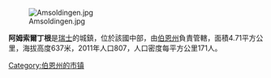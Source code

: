 [[Image:Amsoldingen.jpg|right]]

'''阿姆索爾丁根'''是[[瑞士|瑞士]]的城鎮，位於該國中部，由[[伯恩州|伯恩州]]負責管轄，面積4.71平方公里，海拔高度637米，2011年人口807，人口密度每平方公里171人。

{{Switzerland-geo-stub}}
[[Category:伯恩州的市镇|Category:伯恩州的市镇]]